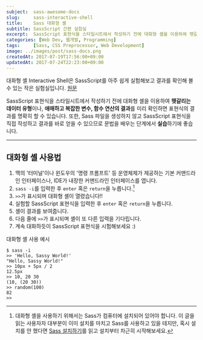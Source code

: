 ```yaml
---
subject:  sass-awesome-docs
slug:     sass-interactive-shell
title:    Sass 대화형 셸
subtitle: SassScript 간편 실험실
excerpt:  SassScript 표현식을 스타일시트에서 작성하기 전에 대화형 셸을 이용하여 헷갈리는 데이터 유형이나, 애매하고 복잡한 변수, 함수 연산의 결과를 미리 확인하면 표현식의 결과를 명확히 할 수 있습니다.
categories: [Web Dev, 웹개발, Programming]
tags:     [Sass, CSS Preprocessor, Web Development]
image: ../images/post/sass-docs.png
createdAt: 2017-07-19T17:56:00+09:00
updatedAt: 2017-07-24T22:23:00+09:00
---
```


<div className="lead">
    대화형 셸 <SideBySide>Interactive Shell</SideBySide>은 SassScript를 아주 쉽게 실험해보고 결과를 확인해 볼 수 있는 작은 실험실입니다.
    <a className="original-link" target="_blank" href="https://sass-lang.com/documentation/file.SASS_REFERENCE.html#Interactive_Shell">원문</a>
</div>

SassScript 표현식을 스타일시트에서 작성하기 전에 대화형 셸을 이용하여 **헷갈리는 데이터 유형**이나, **애매하고 복잡한 변수, 함수 연산의 결과**를 미리 확인하면 표현식의 결과를 명확히 할 수 있습니다.
또한, Sass 파일을 생성하지 않고 SassScript 표현식을 직접 작성하고 결과를 바로 얻을 수 있으므로 문법을 배우는 단계에서 **실습**하기에 좋습니다.

***

## 대화형 셸 사용법

1. 맥의 '터미널'이나 윈도우의 '명령 프롬프트' 등 운영체제가 제공하는 기본 커맨드라인 인터페이스나, IDE가 내장한 커맨드라인 인터페이스를 엽니다.
2. `sass -i`를 입력한 후 `enter` 혹은 `return`을 누릅니다.[^install]
3. `>>`가 표시되며 대화형 셸이 열렸습니다!!
4. 실험할 SassScript 표현식을 입력한 후 `enter` 혹은 `return`을 누릅니다.
5. 셸이 결과를 보여줍니다.
6. 다음 줄에 `>>`가 표시되며 셸이 또 다른 입력을 기다립니다.
7. 계속 대화하듯이 SassScript 표현식을 시험해보세요 :)

<p className="code-label">대화형 셸 사용 예시</p>

```shell
$ sass -i
>> 'Hello, Sassy World!'
"Hello, Sassy World!"
>> 10px + 5px / 2
12.5px
>> 10, 20 30
(10, (20 30))
>> random(100)
82
>>
```

[^install]: 대화형 셸을 사용하기 위해서는 Sass가 컴퓨터에 설치되어 있어야 합니다. 이 글을 읽는 사용자자 대부분이 이미 설치를 마치고 Sass를 사용하고 있을 테지만, 혹시 설치를 안 했다면 [Sass 설치하기](https://sass-lang.com/install)를 읽고 설치부터 차근히 시작해보세요.

